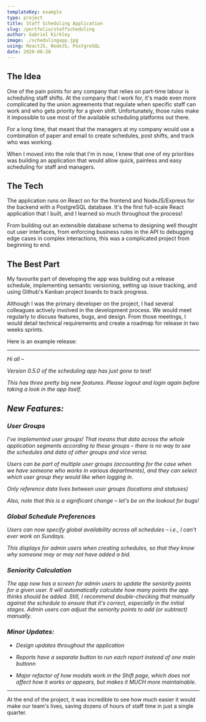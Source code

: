 ```yaml
---
templateKey: example
type: project
title: Staff Scheduling Application
slug: /portfolio/staffscheduling
author: Gabriel Kirkley
image: ./schedulingapp.jpg
using: ReactJS, NodeJS, PostgreSQL
date: 2020-06-28
---
```


## The Idea

One of the pain points for any company that relies on part-time labour is
scheduling staff shifts. At the company that I work for, it's made even more
complicated by the union agreements that regulate when specific staff can work
and who gets priority for a given shift. Unfortunately, those rules make it
impossible to use most of the available scheduling platforms out there.

For a long time, that meant that the managers at my company would use a
combination of paper and email to create schedules, post shifts, and track who
was working.

When I moved into the role that I'm in now, I knew that one of my priorities was
building an application that would allow quick, painless and easy scheduling for
staff and managers.

## The Tech

The application runs on React on for the frontend and NodeJS/Express for the
backend with a PostgreSQL database. It's the first full-scale React application
that I built, and I learned so much throughout the process!

From building out an extensible database schema to designing well thought out
user interfaces, from enforcing business rules in the API to debugging edge
cases in complex interactions, this was a complicated project from beginning to
end.

## The Best Part

My favourite part of developing the app was building out a release schedule,
implementing semantic versioning, setting up issue tracking, and using Github's
Kanban project boards to track progress.

Although I was the primary developer on the project, I had several colleagues
actively involved in the development process. We would meet regularly to discuss
features, bugs, and design. From those meetings, I would detail technical
requirements and create a roadmap for release in two weeks sprints.

Here is an example release:

---

_Hi all –_

_Version 0.5.0 of the scheduling app has just gone to test!_

_This has three pretty big new features. Please logout and login again before
taking a look in the app itself._

## _New Features:_

### _User Groups_

_I've implemented user groups! That means that data across the whole application
segments according to these groups – there is no way to see the schedules and
data of other groups and vice versa._

_Users can be part of multiple user groups (accounting for the case when we have
someone who works in various departments), and they can select which user group
they would like when logging in._

_Only reference data lives between user groups (locations and statuses)_

_Also, note that this is a significant change – let's be on the lookout for
bugs!_

### _Global Schedule Preferences_

_Users can now specify global availability across all schedules – i.e., I can't
ever work on Sundays._

_This displays for admin users when creating schedules, so that they know why
someone may or may not have added a bid._

### _Seniority Calculation_

_The app now has a screen for admin users to update the seniority points for a
given user. It will automatically calculate how many points the app thinks
should be added. Still, I recommend double-checking that manually against the
schedule to ensure that it's correct, especially in the initial stages. Admin
users can adjust the seniority points to add (or subtract) manually._

### _Minor Updates:_

- _Design updates throughout the application_

- _Reports have a separate button to run each report instead of one main
  buttonn_

- _Major refactor of how modals work in the Shift page, which does not affect
  how it works or appears, but makes it MUCH more maintainable._

---

At the end of the project, it was incredible to see how much easier it would
make our team's lives, saving dozens of hours of staff time in just a single
quarter.
